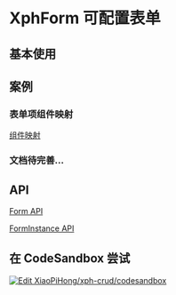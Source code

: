 
# XphForm 可配置表单

## 基本使用

<ExpandDemoWrapper rawStr={formRaw}>
  <FormDemos.Base />
</ExpandDemoWrapper>

## 案例

<Collapsible />

<Layout />

<ColProps />

<Disabled />

<Render />

### 表单项组件映射

[组件映射](/docs/comp/form/properties/items)

### 文档待完善...

## API

[Form API](/docs/api/interfaces/IXphFormProps)

[FormInstance API](/docs/api/interfaces/IXphFormActionType)

## 在 CodeSandbox 尝试

[![Edit XiaoPiHong/xph-crud/codesandbox](https://codesandbox.io/static/img/play-codesandbox.svg)](https://codesandbox.io/p/github/XiaoPiHong/xph-crud/codesandbox?embed=1&file=%2Fexamples%2Froutes%2Findex.tsx)
